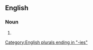 ==English==

===Noun===
{{head|en|noun form}}

# {{plural of|en|papillectomy}}

[[Category:English plurals ending in "-ies"]]